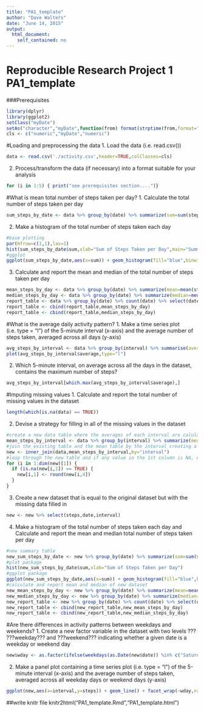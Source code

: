 ```yaml
---
title: "PA1_template"
author: "Dave Walters"
date: "June 14, 2015"
output:
  html_document:
    self_contained: no
---
```


Reproducible Research Project 1 PA1_template
==============================================
###Prerequisites
```r
library(dplyr)
library(ggplot2)
setClass("myDate")
setAs("character","myDate",function(from) format(strptime(from,format="%Y-%m-%d"),"%Y-%m-%d"))
cls <- c("numeric","myDate","numeric")
```

#Loading and preprocessing the data
1. Load the data (i.e. read.csv())
```r
data <- read.csv('./activity.csv',header=TRUE,colClasses=cls)
```
2. Process/transform the data (if necessary) into a format suitable for your analysis
```r
for (i in 1:5) { print("see prerequisites section....")}
```


#What is mean total number of steps taken per day?
1. Calculate the total number of steps taken per day
```r
sum_steps_by_date <- data %>% group_by(date) %>% summarize(sum=sum(steps,na.rm=TRUE))
```
2. Make a histogram of the total number of steps taken each day 
```r
#base plotting
par(mfrow=c(1,1),las=1)
hist(sum_steps_by_date$sum,xlab="Sum of Steps Taken per Day",main="Summary of Steps per Day")
#ggplot
ggplot(sum_steps_by_date,aes(x=sum)) + geom_histogram(fill="blue",binwidth=750) + labs(y=expression("Freq")) + labs(x=expression("Sum Steps per Day")) + labs(title=expression("Steps per Day"))
```
3. Calculate and report the mean and median of the total number of steps taken per day
```r
mean_steps_by_day <- data %>% group_by(date) %>% summarize(mean=mean(steps)) %>% select(mean)
median_steps_by_day <- data %>% group_by(date) %>% summarize(median=median(steps)) %>% select(median)
report_table <- data %>% group_by(date) %>% count(date) %>% select(date)
report_table <- cbind(report_table,mean_steps_by_day)
report_table <- cbind(report_table,median_steps_by_day)
```


#What is the average daily activity pattern?
1. Make a time series plot (i.e. type = "l") of the 5-minute interval (x-axis) and the average number of steps taken, averaged across all days (y-axis)
```r
avg_steps_by_interval <- data %>% group_by(interval) %>% summarise(average=mean(steps,na.rm=TRUE))
plot(avg_steps_by_interval$average,type="l")
```
2. Which 5-minute interval, on average across all the days in the dataset, contains the maximum number of steps?
```r
avg_steps_by_interval[which.max(avg_steps_by_interval$average),]
```


#Imputing missing values
1. Calculate and report the total number of missing values in the dataset
```r
length(which(is.na(data) == TRUE))
```
2. Devise a strategy for filling in all of the missing values in the dataset
```r
#create a new data table where the averages of each interval are calulated across all days
mean_steps_by_interval <- data %>% group_by(interval) %>% summarize(mean=mean(steps,na.rm=TRUE)) %>% select(interval,mean)
#join the existing table and the mean table by the interval creating a new column that has the average steps for that interval
new <- inner_join(data,mean_steps_by_interval,by="interval")
#loop through the new table and if any value in the 1st column is NA, updated it to be the value of the 4th, the average interval
for (i in 1:dim(new)[1]) { 
  if (is.na(new[i,1]) == TRUE) { 
    new[i,1] <- round(new[i,4])
  } 
}
```
3. Create a new dataset that is equal to the original dataset but with the missing data filled in
```r
new <- new %>% select(steps,date,interval)
```
4. Make a histogram of the total number of steps taken each day and Calculate and report the mean and median total number of steps taken per day
```r
#new summary table
new_sum_steps_by_date <- new %>% group_by(date) %>% summarize(sum=sum(steps,na.rm=TRUE))
#plot package
hist(new_sum_steps_by_date$sum,xlab="Sum of Steps Taken per Day")
#ggplot package
ggplot(new_sum_steps_by_date,aes(x=sum)) + geom_histogram(fill="blue",binwidth=750) + labs(y=expression("Freq")) + labs(x=expression("Sum Steps per Day")) + labs(title=expression("Steps per Day"))
#calculate and report mean and median of new dataset
new_mean_steps_by_day <- new %>% group_by(date) %>% summarize(mean=mean(steps)) %>% select(mean)
new_median_steps_by_day <- new %>% group_by(date) %>% summarize(median=median(steps)) %>% select(median)
new_report_table <- new %>% group_by(date) %>% count(date) %>% select(date)
new_report_table <- cbind(new_report_table,new_mean_steps_by_day)
new_report_table <- cbind(new_report_table,new_median_steps_by_day)
```


#Are there differences in activity patterns between weekdays and weekends?
1. Create a new factor variable in the dataset with two levels ??? ???weekday??? and ???weekend??? indicating whether a given date is a weekday or weekend day
```r
new$wday <- as.factor(ifelse(weekdays(as.Date(new$date)) %in% c("Saturday","Sunday"), "Weekend", "Weekday"))
```
2. Make a panel plot containing a time series plot (i.e. type = "l") of the 5-minute interval (x-axis) and the average number of steps taken, averaged across all weekday days or weekend days (y-axis)
```r
ggplot(new,aes(x=interval,y=steps)) + geom_line() + facet_wrap(~wday,nrow=2,ncol=1)
```

##write knitr file
knitr2html("PA1_template.Rmd","PA1_template.html")